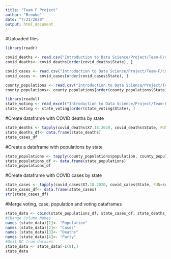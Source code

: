 ```yaml
---
title: "Team F Project"
author: "Brooke"
date: "7/21/2020"
output: html_document
---
```

#Uploaded files 
```r
library(readr)

covid_deaths <- read.csv("Introduction to Data Science/Project/Team-F/covid_deaths_usafacts.csv")
covid_deaths<- covid_deaths[order(covid_deaths$State), ]

covid_cases <- read.csv("Introduction to Data Science/Project/Team-F/covid_confirmed_usafacts.csv")
covid_cases <- covid_cases[order(covid_cases$State), ]

county_populations <- read.csv("Introduction to Data Science/Project/Team-F/covid_county_population_usafacts.csv")
county_populations<- county_populations[order(county_populations$State),]

library(readxl)
state_voting <- read_excel("Introduction to Data Science/Project/Team-F/2018 Voting Data.xlsx")
state_voting <- state_voting[order(state_voting$State), ]

```

#Create dataframe with COVID deaths by state
```r
state_deaths <- tapply(covid_deaths$X7.18.2020, covid_deaths$State, FUN=sum)
state_deaths_df<- data.frame(state_deaths)
state_cases_df
```

#Create a dataframe with populations by state 
```r
state_populations <- tapply(county_populations$population, county_populations$State, FUN=sum)
state_populations_df <- data.frame(state_populations)
state_populations_df
```

#Create dataframe with COVID cases by state
```r
state_cases <- tapply(covid_cases$X7.18.2020, covid_cases$State, FUN=sum)
state_cases_df<- data.frame(state_cases)
str(state_cases_df)
```

#Merge voting, case, population and voting dataframes 
```r
state_data <- cbind(state_populations_df, state_cases_df, state_deaths_df, state_voting$Classification)
#Change Column Names 
names (state_data)[1]<- "Population"
names (state_data)[2]<- "Cases"
names (state_data)[3]<- "Deaths"
names (state_data)[4]<- "Party"
#Omit DC from dataset 
state_data <- state_data[-c(8),]
state_data
```